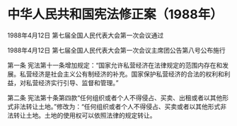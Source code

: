 # 中华人民共和国宪法修正案（1988年）

1988年4月12日 第七届全国人民代表大会第一次会议通过

1988年4月12日 第七届全国人民代表大会第一次会议主席团公告第八号公布施行

 

第一条 宪法第十一条增加规定：“国家允许私营经济在法律规定的范围内存在和发展。私营经济是社会主义公有制经济的补充。国家保护私营经济的合法的权利和利益，对私营经济实行引导、监督和管理。”

第二条 宪法第十条第四款“任何组织或者个人不得侵占、买卖、出租或者以其他形式非法转让土地。”修改为：“任何组织或者个人不得侵占、买卖或者以其他形式非法转让土地。土地的使用权可以依照法律的规定转让。